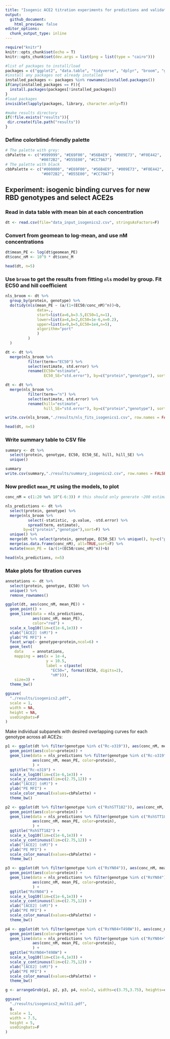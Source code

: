 ```yaml
---
title: "Isogenic ACE2 titration experiments for predictions and validations"
output:
  github_document:
    html_preview: false
editor_options:
  chunk_output_type: inline
---
```


```r
require("knitr")
knitr::opts_chunk$set(echo = T)
knitr::opts_chunk$set(dev.args = list(png = list(type = "cairo")))

#list of packages to install/load
packages = c("ggplot2", "data.table", "tidyverse", "dplyr", "broom", "gridExtra")
#install any packages not already installed
installed_packages <- packages %in% rownames(installed.packages())
if(any(installed_packages == F)){
  install.packages(packages[!installed_packages])
}
#load packages
invisible(lapply(packages, library, character.only=T))

#make results directory
if(!file.exists("results")){
 dir.create(file.path("results"))
}


```

### Define colorblind-friendly palette
```r
# The palette with grey:
cbPalette <- c("#999999", "#E69F00", "#56B4E9", "#009E73", "#F0E442", 
               "#0072B2", "#D55E00", "#CC79A7")
# The palette with black
cbbPalette <- c("#000000", "#E69F00", "#56B4E9", "#009E73", "#F0E442", 
                "#0072B2", "#D55E00", "#CC79A7")
```

## Experiment: isogenic binding curves for new RBD genotypes and select ACE2s

### Read in data table with mean bin at each concentration
```r
dt <- read.csv(file="data_input_isogenics2.csv", stringsAsFactors=F)
```

### Convert from geomean to log-mean, and use nM concentrations
```r
dt$mean_PE <- log(dt$geomean_PE)
dt$conc_nM <- 10^9 * dt$conc_M

head(dt, n=5)
```

### Use `broom` to get the results from fitting `nls` model by group. Fit EC50 and hill coefficient
```r
nls_broom <- dt %>%
  group_by(protein, genotype) %>%
  do(tidy(nls(mean_PE ~ (a/(1+(EC50/conc_nM)^n))+b,
              data=.,
              start=list(a=6,b=3.5,EC50=1,n=1),
              lower=list(a=4,b=2,EC50=1e-6,n=0.2),
              upper=list(a=9,b=5,EC50=1e4,n=5),
              algorithm="port"
              )
          )
  )

dt <- dt %>%
  merge(nls_broom %>%
          filter(term=="EC50") %>%
          select(estimate, std.error) %>%
          rename(EC50="estimate",
                 EC50_SE="std.error"), by=c("protein","genotype"), sort=F)

dt <- dt %>%
  merge(nls_broom %>%
          filter(term=="n") %>%
          select(estimate, std.error) %>%
          rename(hill="estimate",
                 hill_SE="std.error"), by=c("protein","genotype"), sort=F)

write.csv(nls_broom,"./results/nls_fits_isogenics1.csv", row.names = FALSE)

head(dt, n=5)
```
### Write summary table to CSV file
```r
summary <- dt %>%
  select(protein, genotype, EC50, EC50_SE, hill, hill_SE) %>%
  unique()

summary
write.csv(summary,"./results/summary_isogenics2.csv", row.names = FALSE)
```

### Now predict `mean_PE` using the models, to plot
```r
conc_nM = c(1:20 %o% 10^(-6:3)) # this should only generate ~200 estimates per titration (faster!)

nls_predictions <- dt %>%
  select(protein, genotype) %>%
  merge(nls_broom %>%
          select(-statistic, -p.value, -std.error) %>%
          spread(term, estimate),
        by=c("protein","genotype"),sort=F) %>%
  unique() %>%
  merge(dt %>% select(protein, genotype, EC50_SE) %>% unique(), by=c("protein","genotype"),sort=F) %>%
  merge(as.data.frame(conc_nM), all=TRUE,sort=F) %>%
  mutate(mean_PE = (a/(1+(EC50/conc_nM)^n))+b)

head(nls_predictions, n=5)
```

### Make plots for titration curves 
```r
annotations <- dt %>%
  select(protein, genotype, EC50) %>%
  unique() %>%
  remove_rownames()

ggplot(dt, aes(conc_nM, mean_PE)) +
  geom_point() +
  geom_line(data = nls_predictions,
            aes(conc_nM, mean_PE),
            color="red") + 
  scale_x_log10(lim=c(1e-6,1e3)) +
  xlab("[ACE2] (nM)") +
  ylab("PE MFI") +
  facet_wrap(~ genotype+protein,ncol=6) +
  geom_text(
    data    = annotations,
    mapping = aes(x = 1e-4,
                  y = 10.5,
                  label = c(paste(
                    "EC50=", format(EC50, digits=2),
                    "nM"))),
    size=3) +
  theme_bw()

ggsave(
  "./results/isogenics2.pdf",
  scale = 1,
  width = NA,
  height = NA,
  useDingbats=F
)
```

Make individual subpanels with desired overlapping curves for each genotype across all ACE2s:
```r

p1 <- ggplot(dt %>% filter(genotype %in% c("Rc-o319")), aes(conc_nM, mean_PE)) +
  geom_point(aes(color=protein)) +
  geom_line(data = nls_predictions %>% filter(genotype %in% c("Rc-o319")),
            aes(conc_nM, mean_PE, color=protein),
            ) + 
  ggtitle("Rc-o319") +
  scale_x_log10(lim=c(1e-6,1e3)) +
  scale_y_continuous(lim=c(2.75,12)) +
  xlab("[ACE2] (nM)") +
  ylab("PE MFI") +
  scale_color_manual(values=cbPalette) +
  theme_bw()

p2 <- ggplot(dt %>% filter(genotype %in% c("RshSTT182")), aes(conc_nM, mean_PE)) +
  geom_point(aes(color=protein)) +
  geom_line(data = nls_predictions %>% filter(genotype %in% c("RshSTT182")),
            aes(conc_nM, mean_PE, color=protein),
            ) +  
  ggtitle("RshSTT182") +
  scale_x_log10(lim=c(1e-6,1e3)) +
  scale_y_continuous(lim=c(2.75,12)) +
  xlab("[ACE2] (nM)") +
  ylab("PE MFI") +
  scale_color_manual(values=cbPalette) +
  theme_bw()

p3 <- ggplot(dt %>% filter(genotype %in% c("RsYN04")), aes(conc_nM, mean_PE)) +
  geom_point(aes(color=protein)) +
  geom_line(data = nls_predictions %>% filter(genotype %in% c("RsYN04")),
            aes(conc_nM, mean_PE, color=protein),
            ) +  
  ggtitle("RsYN04") +
  scale_x_log10(lim=c(1e-6,1e3)) +
  scale_y_continuous(lim=c(2.75,12)) +
  xlab("[ACE2] (nM)") +
  ylab("PE MFI") +
  scale_color_manual(values=cbPalette) +
  theme_bw()

p4 <- ggplot(dt %>% filter(genotype %in% c("RsYN04+T498W")), aes(conc_nM, mean_PE)) +
  geom_point(aes(color=protein)) +
  geom_line(data = nls_predictions %>% filter(genotype %in% c("RsYN04+T498W")),
            aes(conc_nM, mean_PE, color=protein),
            ) +  
  ggtitle("RsYN04+T498W") +
  scale_x_log10(lim=c(1e-6,1e3)) +
  scale_y_continuous(lim=c(2.75,12)) +
  xlab("[ACE2] (nM)") +
  ylab("PE MFI") +
  scale_color_manual(values=cbPalette) +
  theme_bw()

g <- arrangeGrob(p1, p2, p3, p4, ncol=2, widths=c(3.75,3.75), heights=c(2.5,2.5))

ggsave(
  "./results/isogenics2_multi1.pdf",
  g,
  scale = 1,
  width = 7.5,
  height = 5,
  useDingbats=F
)

```
